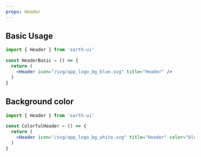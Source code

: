 ```yaml
---
props: Header
---
```


## Basic Usage

```jsx vertical
import { Header } from 'earth-ui'

const HeaderBasic = () => {
  return (
    <Header icon="/svg/app_logo_bg_blue.svg" title="Header" />
  )
}
```


## Background color

```jsx vertical
import { Header } from 'earth-ui'

const ColorfulHeader = () => {
  return (
    <Header icon="/svg/app_logo_bg_white.svg" title="Header" color="blue" />
  )
}
```
